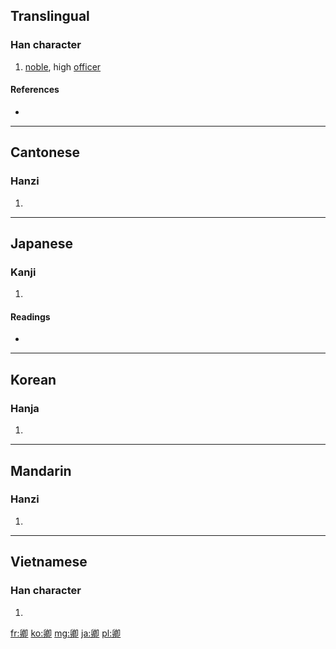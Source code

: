 ==Translingual==

===Han character===
{{Han char|rn=26|rad=卩|as=09|sn=11|four=7772<sub>0</sub>|canj=竹竹日戈中 (HHAIL)}}

# [[noble]], high [[officer]]

====References====
* {{Han ref|kx=0160.080|dkj=02877|dj=0366.100|hdz=10318.030|uh=537F|ud=21375|bh=ADEB|bd=44523}}

----

==Cantonese==

===Hanzi===
{{yue-hanzi|jyut=|y=hing1}}

# {{defn|Cantonese|sort=卩09}}

----

==Japanese==

===Kanji===
{{ja-kanji|grade=|rs=卩09}}

# {{defn|Japanese|sort=卩09}}

====Readings====
* {{ja-readings|on=[[きょう]] (kyō), [[けい]] (kei)|kun=[[きみ]] (kimi)}}

----

==Korean==

===Hanja===
{{ko-hanja|hangeul=[[경]]|rv=gyeong|mr=kyŏng}}

# {{defn|Korean|sort=卩09}}

----

==Mandarin==

===Hanzi===
{{cmn-hanzi|pin=[[qīng]] ([[qing1]])|wg=ch'ing<sup>1</sup>}}

# {{defn|Mandarin|sort=卩09}}

----

==Vietnamese==

===Han character===
{{vi-hantu|[[khanh]], [[khành]]|rs=卩09}}

# {{defn|Vietnamese|sort=卩09}}

[[fr:卿]]
[[ko:卿]]
[[mg:卿]]
[[ja:卿]]
[[pl:卿]]